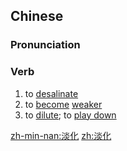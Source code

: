 ==Chinese==
{{zh-forms}}

===Pronunciation===
{{zh-pron
|m=dànhuà
|c=daam6 faa3
|mn=tām-hòa
|cat=v
}}

===Verb===
{{zh-verb}}

# to [[desalinate]]
# to [[become]] [[weaker]]
# to [[dilute]]; to [[play down]]

[[zh-min-nan:淡化]]
[[zh:淡化]]